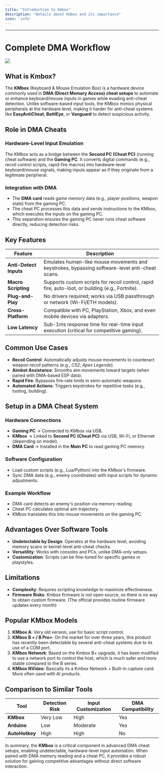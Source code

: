 ```yaml
---
title: "Introduction to Kmbox"
description: "Details about Kmbox and its importance"
icon: 'info'
---
```


---

# Complete DMA Workflow
<Frame>
      <img src="/en/images/workflow.png" />
</Frame>

## What is Kmbox?

The **KMbox** (Keyboard & Mouse Emulation Box) is a hardware device commonly used in **DMA (Direct Memory Access) cheat setups** to automate or enhance keyboard/mouse inputs in games while evading anti-cheat detection. Unlike software-based input tools, the KMbox mimics physical peripherals at the hardware level, making it harder for anti-cheat systems like **EasyAntiCheat**, **BattlEye**, or **Vanguard** to detect suspicious activity.

## Role in DMA Cheats

### Hardware-Level Input Emulation
The KMbox acts as a bridge between the **Second PC (Cheat PC)** (running cheat software) and the **Gaming PC**. It converts digital commands (e.g., recoil control scripts, rapid-fire macros) into hardware-level keyboard/mouse signals, making inputs appear as if they originate from a legitimate peripheral.

### Integration with DMA
- The **DMA card** reads game memory data (e.g., player positions, weapon stats) from the gaming PC.
- The cheat PC processes this data and sends instructions to the KMbox, which executes the inputs on the gaming PC.
- This separation ensures the gaming PC never runs cheat software directly, reducing detection risks.

## Key Features

| Feature | Description |
|---------|-------------|
| **Anti-Detect Inputs** | Emulates human-like mouse movements and keystrokes, bypassing software-level anti-cheat scans. |
| **Macro Scripting** | Supports custom scripts for recoil control, rapid fire, auto-loot, or building (e.g., Fortnite). |
| **Plug-and-Play** | No drivers required; works via USB passthrough or network (Wi-Fi/ETH models). |
| **Cross-Platform** | Compatible with PC, PlayStation, Xbox, and even mobile devices via adapters. |
| **Low Latency** | Sub-1ms response time for real-time input execution (critical for competitive gaming). |

## Common Use Cases

- **Recoil Control**: Automatically adjusts mouse movements to counteract weapon recoil patterns (e.g., *CS2*, *Apex Legends*).
- **Aimbot Assistance**: Smooths aim movements toward targets (when paired with DMA-based ESP data).
- **Rapid Fire**: Bypasses fire-rate limits in semi-automatic weapons.
- **Automated Actions**: Triggers keystrokes for repetitive tasks (e.g., looting, building).

## Setup in a DMA Cheat System

### Hardware Connections
- **Gaming PC** → Connected to KMbox via USB.
- **KMbox** → Linked to **Second PC (Cheat PC)** via USB, Wi-Fi, or Ethernet (depending on model).
- **DMA Card** → Installed in the **Main PC** to read gaming PC memory.

### Software Configuration
- Load custom scripts (e.g., Lua/Python) into the KMbox's firmware.
- Sync DMA data (e.g., enemy coordinates) with input scripts for dynamic adjustments.

### Example Workflow
- DMA card detects an enemy's position via memory reading.
- Cheat PC calculates optimal aim trajectory.
- KMbox translates this into mouse movements on the gaming PC.

## Advantages Over Software Tools

- **Undetectable by Design**: Operates at the hardware level, avoiding memory scans or kernel-level anti-cheat checks.
- **Versatility**: Works with consoles and PCs, unlike DMA-only setups.
- **Customization**: Scripts can be fine-tuned for specific games or playstyles.

## Limitations

- **Complexity**: Requires scripting knowledge to maximize effectiveness.
- **Firmware Risks**: Kmbox firmware is not open source, so there is no way to obtain custom firmware. (The official provides routine firmware updates every month)

## Popular KMbox Models

1. **KMbox A**: Very old version, use for basic script control.
2. **KMbox B + / B Pro+**: On the market for over three years, this product has recently been detectable by several anti-cheat systems due to its use of a COM port.
3. **KMbox Network**: Based on the Kmbox B+ upgrade, it has been modified to use a network port to control the host, which is much safer and more stable compared to the B series.
4. **KMbox NVideo**: Basically its a Kmbox Network + Built-in capture card. More often used with AI products.

## Comparison to Similar Tools

| Tool | Detection Risk | Input Customization | DMA Compatibility |
|------|----------------|---------------------|-------------------|
| **KMbox** | Very Low | High | Yes |
| **Arduino** | Low | Moderate | Yes |
| **AutoHotkey** | High | High | No |

In summary, the **KMbox** is a critical component in advanced DMA cheat setups, enabling undetectable, hardware-level input automation. When paired with DMA memory reading and a cheat PC, it provides a robust solution for gaining competitive advantages without direct software interaction.

